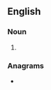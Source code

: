 ==English==

===Noun===
{{en-noun|-}}

# {{initialism of|en|[[crumb rubber]] [[modified]] [[bitumen]]}}

===Anagrams===
* {{anagrams|en|a=bcmr|BRMC|CMBR}}